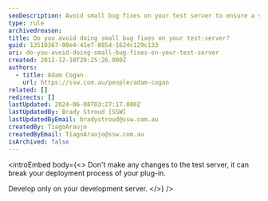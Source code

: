 ```yaml
---
seoDescription: Avoid small bug fixes on your test server to ensure a smooth deployment process and prevent errors.
type: rule
archivedreason:
title: Do you avoid doing small bug fixes on your test-server?
guid: 13510367-00e4-41e7-8854-1624c129c133
uri: do-you-avoid-doing-small-bug-fixes-on-your-test-server
created: 2012-12-10T20:25:26.000Z
authors:
  - title: Adam Cogan
    url: https://ssw.com.au/people/adam-cogan
related: []
redirects: []
lastUpdated: 2024-06-08T03:27:17.000Z
lastUpdatedBy: Brady Stroud [SSW]
lastUpdatedByEmail: bradystroud@ssw.com.au
createdBy: TiagoAraujo
createdByEmail: TiagoAraujo@ssw.com.au
isArchived: false
---
```


<introEmbed
  body={<>
Don't make any changes to the test server, it can break your deployment process of your plug-in.

Develop only on your development server.
  </>}
/>
